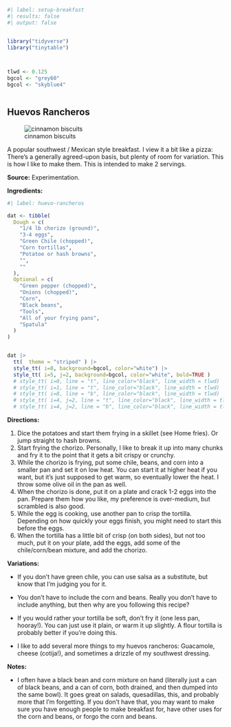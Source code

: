 

```r
#| label: setup-breakfast
#| results: false
#| output: false


library("tidyverse")
library("tinytable")



tlwd <- 0.125
bgcol <- "grey60"
bgcol <- "skyblue4"



```



## Huevos Rancheros

![cinnamon biscuits](../../images/huevos_rancheros.jpg)


A popular southwest / Mexican style breakfast. I view it a bit like a pizza: There’s a generally agreed-upon basis, but plenty of room for variation. This is how I like to make them. This is intended to make 2 servings.

**Source:** Experimentation.


**Ingredients:**


```r
#| label: huevo-rancheros

dat <- tibble(
  Dough = c(
    "1/4 lb chorizo (ground)",
    "3-4 eggs",
    "Green Chile (chopped)",
    "Corn tortillas",
    "Potatoe or hash browns",
    "",
    ""
  ),
  Optional = c(
    "Green pepper (chopped)",
    "Onions (chopped)",
    "Corn",
    "Black beans",
    "Tools",
    "All of your frying pans",
    "Spatula"
  )
)


dat |> 
  tt(  theme = "striped" ) |> 
  style_tt( i=0, background=bgcol, color="white") |> 
  style_tt( i=5, j=2, background=bgcol, color="white", bold=TRUE )
  # style_tt( i=0, line = "t", line_color="black", line_width = tlwd) |> 
  # style_tt( i=1, line = "t", line_color="black", line_width = tlwd) |> 
  # style_tt( i=8, line = "b", line_color="black", line_width = tlwd) |> 
  # style_tt( i=4, j=2, line = "t", line_color="black", line_width = tlwd )  |> 
  # style_tt( i=4, j=2, line = "b", line_color="black", line_width = tlwd )  |> 


```



**Directions:**

1. Dice the potatoes and start them frying in a skillet (see Home fries). Or jump straight to hash browns.
2. Start frying the chorizo. Personally, I like to break it up into many chunks and fry it to the point that it gets a bit crispy or crunchy.
3. While the chorizo is frying, put some chile, beans, and corn into a smaller pan and set it on low heat. You can start it at higher heat if you want, but it’s just supposed to get warm, so eventually lower the heat. I throw some olive oil in the pan as well. 
4. When the chorizo is done, put it on a plate and crack 1-2 eggs into the pan. Prepare them how you like, my preference is over-medium, but scrambled is also good.
5. While the egg is cooking, use another pan to crisp the tortilla. Depending on how quickly your eggs finish, you might need to start this before the eggs.
6. When the tortilla has a little bit of crisp (on both sides), but not too much, put it on your plate, add the eggs, add some of the chile/corn/bean mixture, and add the chorizo.



**Variations:**

- If you don’t have green chile, you can use salsa as a substitute, but know that I’m judging you for it.
- You don't have to include the corn and beans. Really you don't have to include anything, but then why are you following this recipe?

- If you would rather your tortilla be soft, don’t fry it (one less pan, hooray!). You can just use it plain, or warm it up slightly. A flour tortilla is probably better if you're doing this.
- I like to add several more things to my huevos rancheros: Guacamole, cheese (cotija!), and sometimes a drizzle of my southwest dressing.

**Notes:**

- I often have a black bean and corn mixture on hand (literally just a can of black beans, and a can of corn, both drained, and then dumped into the same bowl). It goes great on salads, quesadillas, this, and probably more that I’m forgetting. If you don’t have that, you may want to make sure you have enough people to make breakfast for, have other uses for the corn and beans, or forgo the corn and beans.










